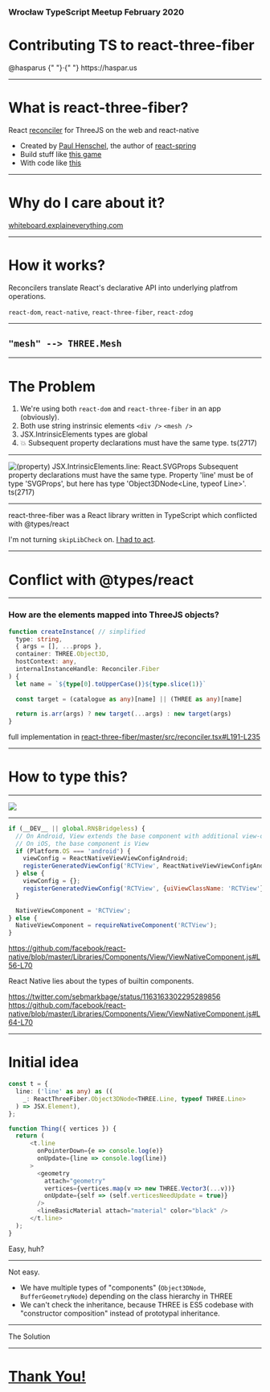 


<Head>
  <title>react-three-fiber 💕 TS</title>
  <link
    href="https://fonts.googleapis.com/css?family=Work+Sans:400,700&display=swap"
    rel="stylesheet"
  />
</Head>

### Wrocław TypeScript Meetup February 2020

# Contributing TS to react-three-fiber

<Box pt={5} />

<Text>
  <Link
    href="https://twitter.com/hasparus"
    style={{ color: "inherit" }}
  >
    @hasparus
  </Link>
  {" "}&middot;{" "}
  <Link href="https://haspar.us" style={{ color: "inherit" }}>
    https://haspar.us
  </Link>
</Text>

<Box pt={5} />

---


# What is react-three-fiber?

React [reconciler](https://github.com/facebook/react/tree/master/packages/react-reconciler)
for ThreeJS on the web and react-native
  
<Steps>

- Created by [Paul Henschel](https://twitter.com/0xca0a), the author of [react-spring](https://www.react-spring.io/)
- Build stuff like [this game](https://i2160.csb.app/)
- With code like [this](https://codesandbox.io/embed/r3f-game-i2160?fontsize=14&hidenavigation=1&theme=dark&view=editor)

</Steps>

---

# Why do I care about it?

[whiteboard.explaineverything.com](https://whiteboard.explaineverything.com/)

---

# How it works?

Reconcilers translate React's declarative API into underlying platfrom operations.

`react-dom`, `react-native`, `react-three-fiber`, `react-zdog`

---

## `"mesh" --> THREE.Mesh`

---

# The Problem

<Steps>

1. We're using both `react-dom` and `react-three-fiber` in an app (obviously).
2. Both use string instrinsic elements `<div />` `<mesh />`
3. JSX.IntrinsicElements types are global
4. 💥 Subsequent property declarations must have the same type. ts(2717)

</Steps>

---


![(property) JSX.IntrinsicElements.line: React.SVGProps<SVGLineElement> Subsequent property declarations must have the same type. Property 'line' must be of type 'SVGProps<SVGLineElement>', but here has type 'Object3DNode<Line, typeof Line>'. ts(2717)](https://user-images.githubusercontent.com/15332326/63222606-96cb0780-c1aa-11e9-98d5-591572090dee.png)

---


react-three-fiber was a React library written in TypeScript which conflicted
with @types/react

I'm not turning `skipLibCheck` on. [I had to act](https://github.com/react-spring/react-three-fiber/pull/233). 

---

# Conflict with @types/react

---

### How are the elements mapped into ThreeJS objects?

```ts
function createInstance( // simplified
  type: string,
  { args = [], ...props },
  container: THREE.Object3D,
  hostContext: any,
  internalInstanceHandle: Reconciler.Fiber
) {
  let name = `${type[0].toUpperCase()}${type.slice(1)}`
  
  const target = (catalogue as any)[name] || (THREE as any)[name]
  
  return is.arr(args) ? new target(...args) : new target(args)
}
```

full implementation in [react-three-fiber/master/src/reconciler.tsx#L191-L235](https://github.com/react-spring/react-three-fiber/blob/master/src/reconciler.tsx#L191-L235)

---

# How to type this?

---


<Box>
  <img src={liePng} />
</Box>

---

```js
if (__DEV__ || global.RN$Bridgeless) {
  // On Android, View extends the base component with additional view-only props
  // On iOS, the base component is View
  if (Platform.OS === 'android') {
    viewConfig = ReactNativeViewViewConfigAndroid;
    registerGeneratedViewConfig('RCTView', ReactNativeViewViewConfigAndroid);
  } else {
    viewConfig = {};
    registerGeneratedViewConfig('RCTView', {uiViewClassName: 'RCTView'});
  }

  NativeViewComponent = 'RCTView';
} else {
  NativeViewComponent = requireNativeComponent('RCTView');
}

```
https://github.com/facebook/react-native/blob/master/Libraries/Components/View/ViewNativeComponent.js#L56-L70



React Native lies about the types of builtin components.

https://twitter.com/sebmarkbage/status/1163163302295289856
https://github.com/facebook/react-native/blob/master/Libraries/Components/View/ViewNativeComponent.js#L64-L70

---

# Initial idea

```ts
const t = {
  line: ('line' as any) as ((
    _: ReactThreeFiber.Object3DNode<THREE.Line, typeof THREE.Line>
  ) => JSX.Element),
};

function Thing({ vertices }) {
  return (
      <t.line
        onPointerDown={e => console.log(e)}
        onUpdate={line => console.log(line)}
      >
        <geometry
          attach="geometry"
          vertices={vertices.map(v => new THREE.Vector3(...v))}
          onUpdate={self => (self.verticesNeedUpdate = true)}
        />
        <lineBasicMaterial attach="material" color="black" />
      </t.line>
  );
}
```

Easy, huh?

---

Not easy.

<Steps>

- We have multiple types of "components" (`Object3DNode`, `BufferGeometryNode`)
  depending on the class hierarchy in THREE
- We can't check the inheritance, because THREE is ES5 codebase with "constructor composition"
  instead of prototypal inheritance. 

</Steps>

---

The Solution

---


<!-- thanks -->

# [Thank You!](https://sbf2i.csb.app/)

